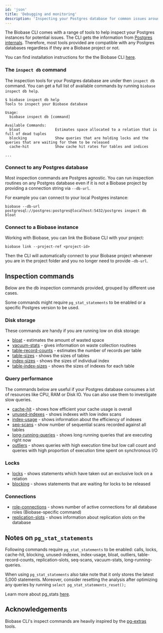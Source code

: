 ```yaml
---
id: 'json'
title: 'Debugging and monitoring'
description: 'Inspecting your Postgres database for common issues around disk, query performance, index, locks, and more using the terminal.'
---
```


The Biobase CLI comes with a range of tools to help inspect your Postgres instances for potential issues. The CLI gets the information from <a href="https://www.postgresql.org/docs/current/internals.html" target="_blank">Postgres internals</a>. Therefore, most tools provided are compatible with any Postgres databases regardless if they are a Biobase project or not.

You can find installation instructions for the the Biobase CLI <a href="/docs/guides/cli" target="_blank">here</a>.

### The `inspect db` command

The inspection tools for your Postgres database are under then `inspect db` command. You can get a full list of available commands by running `biobase inspect db help`.

```
$ biobase inspect db help
Tools to inspect your Biobase database

Usage:
  biobase inspect db [command]

Available Commands:
  bloat                Estimates space allocated to a relation that is full of dead tuples
  blocking             Show queries that are holding locks and the queries that are waiting for them to be released
  cache-hit            Show cache hit rates for tables and indices

...
```

### Connect to any Postgres database

Most inspection commands are Postgres agnostic. You can run inspection routines on any Postgres database even if it is not a Biobase project by providing a connection string via `--db-url`.

For example you can connect to your local Postgres instance:

```
biobase --db-url postgresql://postgres:postgres@localhost:5432/postgres inspect db bloat
```

### Connect to a Biobase instance

Working with Biobase, you can link the Biobase CLI with your project:

```
biobase link --project-ref <project-id>
```

Then the CLI will automatically connect to your Biobase project whenever you are in the project folder and you no longer need to provide `—db-url`.

## Inspection commands

Below are the db inspection commands provided, grouped by different use cases.

<Admonition type="note">

Some commands might require `pg_stat_statements` to be enabled or a specific Postgres version to be used.

</Admonition>

### Disk storage

These commands are handy if you are running low on disk storage:

- [bloat](/docs/reference/cli/biobase-inspect-db-bloat) - estimates the amount of wasted space
- [vacuum-stats](/docs/reference/cli/biobase-inspect-db-vacuum-stats) - gives information on waste collection routines
- [table-record-counts](/docs/reference/cli/biobase-inspect-db-table-record-counts) - estimates the number of records per table
- [table-sizes](/docs/reference/cli/biobase-inspect-db-table-sizes) - shows the sizes of tables
- [index-sizes](/docs/reference/cli/biobase-inspect-db-index-sizes) - shows the sizes of individual index
- [table-index-sizes](/docs/reference/cli/biobase-inspect-db-table-index-sizes) - shows the sizes of indexes for each table

### Query performance

The commands below are useful if your Postgres database consumes a lot of resources like CPU, RAM or Disk IO. You can also use them to investigate slow queries.

- [cache-hit](/docs/reference/cli/biobase-inspect-db-cache-hit) - shows how efficient your cache usage is overall
- [unused-indexes](/docs/reference/cli/biobase-inspect-db-unused-indexes) - shows indexes with low index scans
- [index-usage](/docs/reference/cli/biobase-inspect-db-index-usage) - shows information about the efficiency of indexes
- [seq-scans](/docs/reference/cli/biobase-inspect-db-seq-scans) - show number of sequential scans recorded against all tables
- [long-running-queries](/docs/reference/cli/biobase-inspect-db-long-running-queries) - shows long running queries that are executing right now
- [outliers](/docs/reference/cli/biobase-inspect-db-outliers) - shows queries with high execution time but low call count and queries with high proportion of execution time spent on synchronous I/O

### Locks

- [locks](/docs/reference/cli/biobase-inspect-db-locks) - shows statements which have taken out an exclusive lock on a relation
- [blocking](/docs/reference/cli/biobase-inspect-db-blocking) - shows statements that are waiting for locks to be released

### Connections

- [role-connections](/docs/reference/cli/biobase-inspect-db-role-connections) - shows number of active connections for all database roles (Biobase-specific command)
- [replication-slots](/docs/reference/cli/biobase-inspect-db-replication-slots) - shows information about replication slots on the database

## Notes on `pg_stat_statements`

Following commands require `pg_stat_statements` to be enabled: calls, locks, cache-hit, blocking, unused-indexes, index-usage, bloat, outliers, table-record-counts, replication-slots, seq-scans, vacuum-stats, long-running-queries.

When using `pg_stat_statements` also take note that it only stores the latest 5,000 statements. Moreover, consider resetting the analysis after optimizing any queries by running `select pg_stat_statements_reset();`

Learn more about pg_stats [here](https://biobase.studio/docs/guides/database/extensions/pg_stat_statements).

## Acknowledgements

Biobase CLI's inspect commands are heavily inspired by the <a href="https://github.com/heroku/heroku-pg-extras" target="_blank">pg-extras</a> tools.
